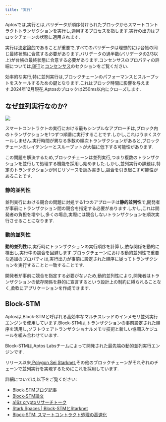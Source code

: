 ```yaml
---
title: "実行"
---
```


Aptosでは,実行とは,バリデータが順序付けられたブロックからスマートコントラクトトランザクションを実行し,適用するプロセスを指します.実行の出力はブロックチェーンの状態に適用されます.

実行は[決定論的](https://en.wikipedia.org/wiki/Deterministic_algorithm)であることが重要で,すべてのバリデータは理想的には台帳の同じ最終状態に合意する必要があります.バリデータの過半数(バリデータの2/3以上)が台帳の最終状態に合意する必要があります.コンセンサスのプロパティの詳細については,[BFT](/ja/network/glossary#byzantine-fault-tolerance-bft)と[コンセンサス](/ja/network/glossary#consensus)のセクションをご覧ください.

効率的な実行,特に並列実行は,ブロックチェーンのパフォーマンスとスループットをスケールするための鍵となります.これはブロック時間に影響を与えます.2024年12月現在,Aptosのブロックは250ms以内にクローズします.

## なぜ並列実行なのか?

![](https://miro.medium.com/v2/resize:fit:4800/format:webp/0*qG0KRe1KzsP8Odth)

スマートコントラクトの実行における最もシンプルなアプローチは,ブロック内のトランザクションを1つずつ順番に実行することです.しかし,これはうまくスケールしません.実行時間が異なる多数の順次トランザクションがあると,ブロックチェーンのレイテンシーとスループットが大幅に低下する可能性があります.

この問題を解決するため,ブロックチェーンは並列実行,つまり複数のトランザクションを並行して処理する機能を採用し始めました.しかし,並列実行の課題は,特定のトランザクションが同じリソースを読み書きし,競合を引き起こす可能性があることです.

### 静的並列性

並列実行における競合の問題に対処する1つのアプローチは**静的並列性**で,開発者が事前にトランザクション間の競合を指定する必要があります.しかし,これは開発者の負担を増やし,多くの場合,実際には競合しないトランザクションを順次実行させることになります.

### 動的並列性

**動的並列性**は,実行時にトランザクションの実行順序を計算し,依存関係を動的に検出し,実行中の競合を回避します.ブロックチェーンにおける動的並列性で重要な追加のプロパティは,実行出力が事前に設定された順序に従ってトランザクションを実行することと一致することです.

開発者が事前に競合を指定する必要がないため,動的並列性により,開発者はトランザクションの依存関係を静的に宣言するという設計上の制約に縛られることなく,柔軟にアプリケーションを作成できます.

## Block-STM

Aptosは,Block-STMと呼ばれる高効率なマルチスレッドのインメモリ並列実行エンジンを使用しています.Block-STMは,トランザクションの事前設定された順序を活用し,ソフトウェアトランザクショナルメモリ技術と新しい協調スケジュールを組み合わせています.

Block-STMは,Aptos Labsチームによって開発された最先端の動的並列実行エンジンです.

リリース以来,[Polygon](https://polygon.technology/blog/innovating-the-main-chain-a-polygon-pos-study-in-parallelization),[Sei](https://forum.sei.io/t/optimistic-concurrency-control/28),[Starknet](https://www.starknet.io/blog/parallel-execution-and-v0-13-2/),その他のブロックチェーンがそれぞれのチェーンで並列実行を実現するためにこれを採用しています.

詳細については,以下をご覧ください:

- [Block-STMブログ記事](https://medium.com/aptoslabs/block-stm-how-we-execute-over-160k-transactions-per-second-on-the-aptos-blockchain-3b003657e4ba)
- [Block-STM論文](https://arxiv.org/pdf/2203.06871)
- [a16z cryptoリサーチトーク](https://www.youtube.com/watch?v=2SE5tqPzhyw)
- [Stark Spaces | Block-STMとStarknet](https://www.youtube.com/watch?v=y1kXOi39RX0)
- [Block-STM: スマートコントラクト処理の高速化](https://blog.chain.link/block-stm/)
